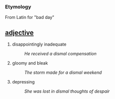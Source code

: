 === Etymology ===
From Latin for "bad day"

== [[adjective]] ==
# disappointingly inadequate
#:''He received a dismal compensation''
# gloomy and bleak
#:''The storm made for a dismal weekend''
# depressing
#:''She was lost in dismal thoughts of despair''